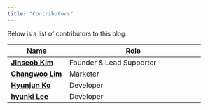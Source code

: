 ```yaml
---
title: "Contributors"
---
```


Below is a list of contributors to this blog.

Name | Role
----------------------|-------------------------------------------------
[**Jinseob Kim**](https://github.com/jinseob2kim) | Founder & Lead Supporter
[**Changwoo Lim**](https://github.com/ChangwooLim) | Marketer
[**Hyunjun Ko**](https://github.com/ghj20345) | Developer
[**hyunki Lee**](https://github.com/leevenstar) | Developer